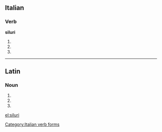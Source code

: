==Italian==

===Verb===
'''siluri'''

# {{form of|[[second-person|Second-person]] [[singular]] [[present tense]]|silurare|lang=Italian}}
# {{form of|[[first-person|First-person]] singular, second-person singular and [[third-person]] singular [[present subjunctive]]|silurare|lang=Italian}}
# {{form of|Third-person singular [[imperative]]|silurare|lang=Italian}}

[[Category:Italian verb forms]]

----

==Latin==

===Noun===
{{la-noun-form|silūrī}}

# {{inflection of|silurus|silūrus|nom|p|lang=la}}
# {{inflection of|silurus|silūrus|gen|s|lang=la}}
# {{inflection of|silurus|silūrus|voc|p|lang=la}}
{{count page|[[Wiktionary:Page count]]}}

[[el:siluri]]